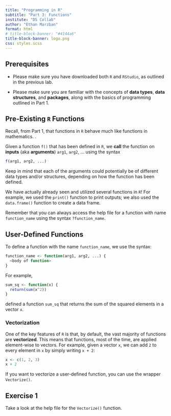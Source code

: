 ```yaml
---
title: "Programming in R"
subtitle: "Part 3: Functions"
institute: "DS Collab"
author: "Ethan Marzban"
format: html
# title-block-banner: "#4144a6"
title-block-banner: logo.png
css: styles.scss
---
```


<style>
/*-- scss:defaults --*/

.quarto-title-block .quarto-title-banner {
  background-image: url(logo.png);
  background-size: 11.2vw;
  background-position: left;
  background-repeat: no-repeat;
  padding-left: 10vw;
  background-origin: content-box;
}
</style>


## Prerequisites

- Please make sure you have downloaded both `R` and `RStudio`, as outlined in the previous lab.

- Please make sure you are familiar with the concepts of **data types**, **data structures**, and **packages**, along with the basics of programming outlined in Part 1.

## Pre-Existing `R` Functions

Recall, from Part 1, that functions in `R` behave much like functions in mathematics. . 

Given a function `f()` that has been defined in `R`, we **call** the function on **inputs** (aka **arguments**) `arg1`, `arg2`, ... using the syntax
```r
f(arg1, arg2, ...)
```
Keep in mind that each of the arguments could potentially be of different data types and/or structures, depending on how the function has been defined. 

We have actually already seen and utilized several functions in `R`! For example, we used the `print()` function to print outputs; we also used the `data.frame()` function to create a data frame.

:::{.callout-tip}
Remember that you can always access the help file for a function with name `function_name` using the syntax `?function_name`. 
:::


## User-Defined Functions

To define a function with the name `function_name`, we use the syntax:

```r
function_name <- function(arg1, arg2, ...) {
  <body of function>
}
```

For example,

```r
sum_sq <- function(x) {
  return(sum(x^2))
}
```
defined a function `sum_sq` that returns the sum of the squared elements in a vector `x`.

### Vectorization

One of the key features of `R` is that, by default, the vast majority of functions are **vectorized**. This means that functions, most of the time, are applied element-wise to vectors. For example, given a vector `x`, we can add `2` to every element in `x` by simply writing `x + 2`:
```r
x <- c(1, 2, 3)
x + 2
```
If you want to vectorize a user-defined function, you can use the wrapper `Vectorize()`. 


:::{.callout}
## Exercise 1

Take a look at the help file for the `Vectorize()` function.
:::
